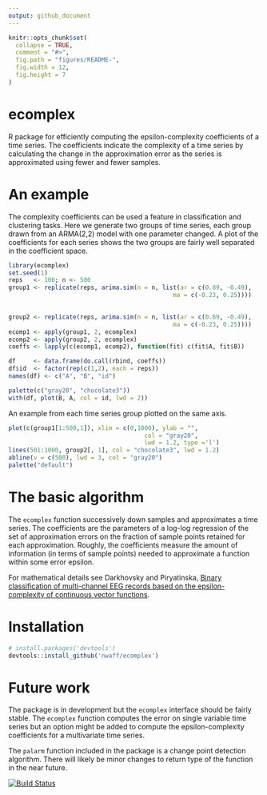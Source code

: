 ```yaml
---
output: github_document
---
```


<!-- README.md is generated from README.Rmd. Please edit that file -->

```r
knitr::opts_chunk$set(
  collapse = TRUE,
  comment = "#>",
  fig.path = "figures/README-", 
  fig.width = 12, 
  fig.height = 7
)

```

# ecomplex

R package for efficiently computing the epsilon-complexity coefficients of a time series. The coefficients indicate the complexity of a time series by calculating the change in the approximation error as the series is approximated using fewer and fewer samples.

# An example 

The complexity coefficients can be used a feature in classification and clustering tasks. Here we generate two groups of time series, each group drawn from an ARMA(2,2) model with one parameter changed. A plot of the coefficients for each series shows the two groups are fairly well separated in the coefficient space. 
```r
library(ecomplex)
set.seed(1)
reps   <- 100; n <- 500
group1 <- replicate(reps, arima.sim(n = n, list(ar = c(0.89, -0.49), 
                                              ma = c(-0.23, 0.25))))
         

group2 <- replicate(reps, arima.sim(n = n, list(ar = c(0.69, -0.49),
                                              ma = c(-0.23, 0.25))))
ecomp1 <- apply(group1, 2, ecomplex)
ecomp2 <- apply(group2, 2, ecomplex)
coeffs <- lapply(c(ecomp1, ecomp2), function(fit) c(fit$A, fit$B))

df     <- data.frame(do.call(rbind, coeffs))
df$id  <- factor(rep(c(1,2), each = reps))
names(df) <- c("A", "B", "id")

palette(c("gray20", "chocolate3"))
with(df, plot(B, A, col = id, lwd = 2))
``` 

An example from each time series group plotted on the same 
axis. 

```r
plot(c(group1[1:500,1]), xlim = c(0,1000), ylab = "", 
                                      col = "gray20", 
                                      lwd = 1.2, type ='l')
lines(501:1000, group2[, 1], col = "chocolate3", lwd = 1.2)
abline(v = c(500), lwd = 3, col = "gray20")
palette("default")

```

# The basic algorithm

The `ecomplex` function successively down samples and approximates a time series. The coefficients are the parameters of a log-log regression of the set of approximation errors on the fraction of sample points retained for each approximation. Roughly, the coefficients measure the amount of information (in terms of sample points) needed to approximate a function within some error epsilon.

For mathematical details see Darkhovsky and Piryatinska, [Binary classification of multi-channel EEG records based on the epsilon-complexity of continuous vector functions](https://arxiv.org/pdf/1610.01633.pdf).

# Installation

```r
# install.packages('devtools')
devtools::install_github('nwaff/ecomplex')
```
# Future work 

The package is in development but the `ecomplex` interface should be fairly stable. The `ecomplex` function computes the error on single variable time series but an option might be added to compute the epsilon-complexity coefficients for a multivariate time series.  

The `palarm` function included in the package is a change point detection algorithm. There will likely be minor changes to return 
type of the function in the near future.

[![Build Status](https://travis-ci.org/nwaff/ecomplex.svg?branch=master)](https://travis-ci.org/nwaff/ecomplex)